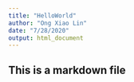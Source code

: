 ```yaml
---
title: "HelloWorld"
author: "Ong Xiao Lin"
date: "7/28/2020"
output: html_document
---
```

## This is a markdown file
